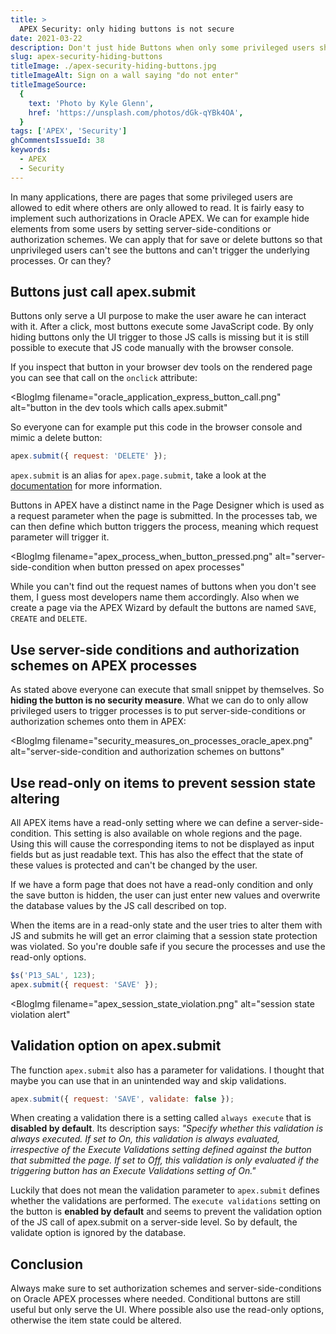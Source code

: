 ```yaml
---
title: >
  APEX Security: only hiding buttons is not secure
date: 2021-03-22
description: Don't just hide Buttons when only some privileged users should be able to execute processes in Oracle APEX. With some JS you can still trigger them. Additionally use the read-only functionality where possible.
slug: apex-security-hiding-buttons
titleImage: ./apex-security-hiding-buttons.jpg
titleImageAlt: Sign on a wall saying "do not enter"
titleImageSource:
  {
    text: 'Photo by Kyle Glenn',
    href: 'https://unsplash.com/photos/dGk-qYBk4OA',
  }
tags: ['APEX', 'Security']
ghCommentsIssueId: 38
keywords:
  - APEX
  - Security
---
```


In many applications, there are pages that some privileged users are allowed to edit where others are only allowed to read. It is fairly easy to implement such authorizations in Oracle APEX. We can for example hide elements from some users by setting server-side-conditions or authorization schemes. We can apply that for save or delete buttons so that unprivileged users can't see the buttons and can't trigger the underlying processes. Or can they?

## Buttons just call apex.submit

Buttons only serve a UI purpose to make the user aware he can interact with it. After a click, most buttons execute some JavaScript code. By only hiding buttons only the UI trigger to those JS calls is missing but it is still possible to execute that JS code manually with the browser console.

If you inspect that button in your browser dev tools on the rendered page you can see that call on the `onclick` attribute:

<BlogImg
  filename="oracle_application_express_button_call.png"
  alt="button in the dev tools which calls apex.submit"
></BlogImg>

So everyone can for example put this code in the browser console and mimic a delete button:

```js
apex.submit({ request: 'DELETE' });
```

`apex.submit` is an alias for `apex.page.submit`, take a look at the [documentation](https://docs.oracle.com/en/database/oracle/application-express/20.2/aexjs/apex.page.html#.submit) for more information.

Buttons in APEX have a distinct name in the Page Designer which is used as a request parameter when the page is submitted. In the processes tab, we can then define which button triggers the process, meaning which request parameter will trigger it.

<BlogImg
  filename="apex_process_when_button_pressed.png"
  alt="server-side-condition when button pressed on apex processes"
></BlogImg>

While you can't find out the request names of buttons when you don't see them, I guess most developers name them accordingly. Also when we create a page via the APEX Wizard by default the buttons are named `SAVE`, `CREATE` and `DELETE`.

## Use server-side conditions and authorization schemes on APEX processes

As stated above everyone can execute that small snippet by themselves. So **hiding the button is no security measure**. What we can do to only allow privileged users to trigger processes is to put server-side-conditions or authorization schemes onto them in APEX:

<BlogImg
  filename="security_measures_on_processes_oracle_apex.png"
  alt="server-side-condition and authorization schemes on buttons"
></BlogImg>

## Use read-only on items to prevent session state altering

All APEX items have a read-only setting where we can define a server-side-condition. This setting is also available on whole regions and the page. Using this will cause the corresponding items to not be displayed as input fields but as just readable text. This has also the effect that the state of these values is protected and can't be changed by the user.

If we have a form page that does not have a read-only condition and only the save button is hidden, the user can just enter new values and overwrite the database values by the JS call described on top.

When the items are in a read-only state and the user tries to alter them with JS and submits he will get an error claiming that a session state protection was violated. So you're double safe if you secure the processes and use the read-only options.

```js
$s('P13_SAL', 123);
apex.submit({ request: 'SAVE' });
```

<BlogImg
  filename="apex_session_state_violation.png"
  alt="session state violation alert"
></BlogImg>

## Validation option on apex.submit

The function `apex.submit` also has a parameter for validations. I thought that maybe you can use that in an unintended way and skip validations.

```js
apex.submit({ request: 'SAVE', validate: false });
```

When creating a validation there is a setting called `always execute` that is **disabled by default**. Its description says: _"Specify whether this validation is always executed. If set to On, this validation is always evaluated, irrespective of the Execute Validations setting defined against the button that submitted the page. If set to Off, this validation is only evaluated if the triggering button has an Execute Validations setting of On."_

Luckily that does not mean the validation parameter to `apex.submit` defines whether the validations are performed. The `execute validations` setting on the button is **enabled by default** and seems to prevent the validation option of the JS call of apex.submit on a server-side level. So by default, the validate option is ignored by the database.

## Conclusion

Always make sure to set authorization schemes and server-side-conditions on Oracle APEX processes where needed. Conditional buttons are still useful but only serve the UI. Where possible also use the read-only options, otherwise the item state could be altered.
